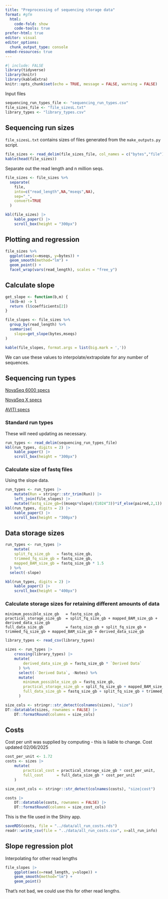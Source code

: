 ---
title: "Preprocessing of sequencing storage data"
format: #gfm
  html:
    code-fold: show
    code-tools: true
prefer-html: true 
editor: visual
editor_options: 
  chunk_output_type: console
embed-resources: true
---

```{r}
#| include: FALSE
library(tidyverse)
library(knitr)
library(kableExtra)
knitr::opts_chunk$set(echo = TRUE, message = FALSE, warning = FALSE)
```

Input files

```{r}
sequencing_run_types_file <- "sequencing_run_types.csv"
file_sizes_file <- "file_sizesL.txt"
library_types <- "library_types.csv"
```

## Sequencing run sizes

`file_sizesL.txt` contains sizes of files generated from the `make_outputs.py` script.

```{r}
file_sizes <- read_delim(file_sizes_file, col_names = c("bytes","file")) 
kable(head(file_sizes))
```

Separate out the read length and n million seqs.

```{r}
file_sizes <- file_sizes %>%
  separate(
    file,
    into=c("read_length",NA,"mseqs",NA),
    sep="_",
    convert=TRUE
  ) 

kbl(file_sizes) |>
	kable_paper() |>
	scroll_box(height = "300px")
```

## Plotting and regression

```{r, fig.width=10, fig.height=7}
file_sizes %>%
  ggplot(aes(x=mseqs, y=bytes)) +
  geom_smooth(method="lm") +
  geom_point() +
  facet_wrap(vars(read_length), scales = "free_y")
```

## Calculate slope

```{r}
get_slope <- function(b,m) {
  lm(b~m) -> l
  return (l$coefficients[2])
}

file_slopes <- file_sizes %>%
  group_by(read_length) %>%
  summarise(
    slope=get_slope(bytes,mseqs)
) 

kable(file_slopes, format.args = list(big.mark = ','))
```

We can use these values to interpolate/extrapolate for any number of sequences.

## Sequencing run types

[NovaSeq 6000 specs](https://emea.illumina.com/systems/sequencing-platforms/novaseq/specifications.html "NovaSeq specs")

[NovaSeq X specs](https://www.illumina.com/systems/sequencing-platforms/novaseq-x-plus/specifications.html)

[AVITI specs](https://www.elementbiosciences.com/products/aviti/specs)\

### Standard run types

These will need updating as necessary.

```{r}
run_types <- read_delim(sequencing_run_types_file)
kbl(run_types, digits = 2) |>
	kable_paper() |>
	scroll_box(height = "300px")
```

### Calculate size of fastq files

Using the slope data.

```{r}
run_types <- run_types |>
	mutate(Run = stringr::str_trim(Run)) |>
	left_join(file_slopes) |>
	mutate(fastq_size_gb=((mseqs*slope)/(1024^3))*if_else(paired,2,1))
kbl(run_types, digits = 2) |>
	kable_paper() |>
	scroll_box(height = "300px")
```

## Data storage sizes

```{r}
run_types <- run_types |>
	mutate(
    split_fq_size_gb   = fastq_size_gb,
    trimmed_fq_size_gb = fastq_size_gb,
    mapped_BAM_size_gb = fastq_size_gb * 1.5
  ) %>%
  select(-slope)

kbl(run_types, digits = 2) |>
	kable_paper() |>
	scroll_box(height = "400px")
```

### Calculate storage sizes for retaining different amounts of data

```         
minimum_possible_size_gb   = fastq_size_gb,
practical_storage_size_gb  = split_fq_size_gb + mapped_BAM_size_gb + derived_data_size_gb
full_data_size_gb          = fastq_size_gb + split_fq_size_gb + trimmed_fq_size_gb + mapped_BAM_size_gb + derived_data_size_gb
```

```{r}
library_types <- read_csv(library_types)

sizes <- run_types |>
	crossing(library_types) |>
	mutate(
	    derived_data_size_gb = fastq_size_gb * `Derived Data`
	  ) %>%
	  select(-`Derived Data`, -Notes) %>%
	  mutate(
	    minimum_possible_size_gb = fastq_size_gb,
	    practical_storage_size_gb = split_fq_size_gb + mapped_BAM_size_gb + derived_data_size_gb,
	    full_data_size_gb = fastq_size_gb + split_fq_size_gb + trimmed_fq_size_gb + mapped_BAM_size_gb + derived_data_size_gb
	  )
```

```{r, echo=FALSE, eval=FALSE}
size_cols <- stringr::str_detect(colnames(sizes), "size")
DT::datatable(sizes, rownames = FALSE) |>
	DT::formatRound(columns = size_cols)
```

## Costs

Cost per unit was supplied by computing - this is liable to change.
Cost updated 02/06/2025

```{r}
cost_per_unit <- 1.72
costs <- sizes |>
	mutate(
		practical_cost = practical_storage_size_gb * cost_per_unit,
		full_cost      = full_data_size_gb * cost_per_unit
	)

size_cost_cols <- stringr::str_detect(colnames(costs), "size|cost")

costs |>
	DT::datatable(costs, rownames = FALSE) |>
	DT::formatRound(columns = size_cost_cols)
```

This is the file used in the Shiny app.

```{r, eval=TRUE}
saveRDS(costs, file = "../data/all_run_costs.rds")
readr::write_csv(file = "../data/all_run_costs.csv", x=all_run_info)
```

## Slope regression plot

Interpolating for other read lengths

```{r, fig.height=5, fig.width=5}
file_slopes |>
	ggplot(aes(x=read_length, y=slope)) +
	geom_smooth(method="lm") +
	geom_point()

```

That's not bad, we could use this for other read lengths.
